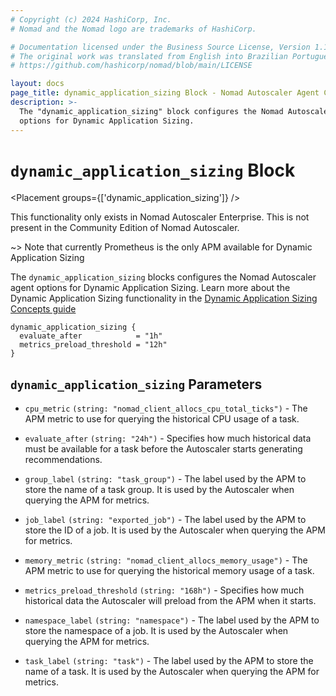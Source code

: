 ```yaml
---
# Copyright (c) 2024 HashiCorp, Inc.
# Nomad and the Nomad logo are trademarks of HashiCorp.

# Documentation licensed under the Business Source License, Version 1.1.
# The original work was translated from English into Brazilian Portuguese.
# https://github.com/hashicorp/nomad/blob/main/LICENSE

layout: docs
page_title: dynamic_application_sizing Block - Nomad Autoscaler Agent Configuration
description: >-
  The "dynamic_application_sizing" block configures the Nomad Autoscaler agent
  options for Dynamic Application Sizing.
---
```


# `dynamic_application_sizing` Block

<Placement groups={['dynamic_application_sizing']} />

<EnterpriseAlert>
  This functionality only exists in Nomad Autoscaler Enterprise. This is not
  present in the Community Edition of Nomad Autoscaler.
</EnterpriseAlert>

~> Note that currently Prometheus is the only APM available for Dynamic Application Sizing

The `dynamic_application_sizing` blocks configures the Nomad Autoscaler agent
options for Dynamic Application Sizing. Learn more about the Dynamic
Application Sizing functionality in the
[Dynamic Application Sizing Concepts guide][das_learn_guide]

```hcl
dynamic_application_sizing {
  evaluate_after            = "1h"
  metrics_preload_threshold = "12h"
}
```

## `dynamic_application_sizing` Parameters

- `cpu_metric` `(string: "nomad_client_allocs_cpu_total_ticks")` - The APM
  metric to use for querying the historical CPU usage of a task.

- `evaluate_after` `(string: "24h")` - Specifies how much historical data must
  be available for a task before the Autoscaler starts generating
  recommendations.

- `group_label` `(string: "task_group")` - The label used by the APM to store
  the name of a task group. It is used by the Autoscaler when querying the APM
  for metrics.

- `job_label` `(string: "exported_job")` - The label used by the APM to store
  the ID of a job. It is used by the Autoscaler when querying the APM for
  metrics.

- `memory_metric` `(string: "nomad_client_allocs_memory_usage")` - The APM
  metric to use for querying the historical memory usage of a task.

- `metrics_preload_threshold` `(string: "168h")` - Specifies how much
  historical data the Autoscaler will preload from the APM when it starts.

- `namespace_label` `(string: "namespace")` - The label used by the APM to
  store the namespace of a job. It is used by the Autoscaler when querying the
  APM for metrics.

- `task_label` `(string: "task")` - The label used by the APM to store the
  name of a task. It is used by the Autoscaler when querying the APM for
  metrics.

[das_learn_guide]: /nomad/tutorials/autoscaler/dynamic-application-sizing-concepts
